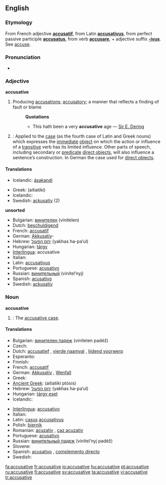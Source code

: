 ==English==

===Etymology===
From French adjective '''[[accusatif]]''', from Latin '''[[accusativus]]''', from perfect passive participle '''[[accusatus]]''', from verb '''[[accusare]]''', + adjective suffix '''[[-ivus]]'''. See [[accuse]].

===Pronunciation===
* {{audio|en-us-accusative.ogg|Audio (US)}}

===Adjective===
'''accusative'''

# Producing [[accusation]]s; [[accusatory]]; a manner that reflects a finding of fault or blame
#: '''Quotations'''
#:* This hath been a very '''accusative''' age &mdash; [[w:Sir E. Dering|Sir E. Dering]]
# {{Grammar}}<!-- this is a template...if you wish to change the format, please edit the template itself -->: Applied to the [[case]] (as the fourth case of Latin and Greek nouns) which expresses the [[immediate]] [[direct object|object]] on which the action or influence of a [[transitive]] verb has its limited influence. Other parts of speech, including secondary or [[predicate]] [[direct object]]s, will also influence a sentence’s construction. In German the case used for [[direct object]]s.

====Translations====
{{trans-top|producing accusations; accusatory}}
* Icelandic: [[ásaka|ásakandi]] {{m|f|n}}
{{trans-mid}}
{{trans-bottom}}

{{trans-top|accusative case}}
* Greek: {{t|el|αιτιατική|f|sc=Grek}} (aitiatikí)
* Icelandic: {{t+|is|þolfall|alt=þolfalls-}}
* Swedish: [[ackusativ]] {{c}}(2)
{{trans-mid}}
{{trans-bottom}}

'''unsorted'''
* Bulgarian: [[винителен]] (vinítelen)
* Dutch: [[beschuldigend]]
* French: [[accusatif]] {{m}}
* German: [[Akkusativ]]-
* Hebrew: [[יחס הפעול]] (yakhas ha-pa’ul) {{m}}
* Hungarian: [[tárgy]]
* [[Interlingua]]: accusative
* Italian: {{t+|it|accusativo|m}}
* Latin: [[accusativus]] {{m}}
* Portuguese: [[acusativo]] {{m}}
* Russian: [[винительный]] (vinítel’nyj) {{m}}
* Spanish: [[acusativo]] {{m}}
* Swedish: [[ackusativ]] {{c}}

===Noun===
'''accusative'''

# {{Grammar}}: The [[accusative case]].

====Translations====
{{trans-top|accusative case}}
* Bulgarian: [[винителен падеж]] (vinítelen padéž) {{m}}
* Czech: {{t-|cs|čtvrtý pád|m}}
* Dutch: [[accusatief]] {{m}}, [[vierde naamval]] {{m}}, [[lijdend voorwerp]] {{n}}
* Esperanto: {{t-|eo|akuzativo|xs=Esperanto}}
* Finnish: {{t+|fi|akkusatiivi}}
* French: [[accusatif]] {{m}}
* German: [[Akkusativ]] {{m}}, [[Wenfall]] {{m}}
* Greek: {{t|el|αιτιατική|f|sc=Grek}}
* [[Ancient Greek]]: {{IPAchar|[[αἰτιατική πτῶσις]]}} (aitiatikí ptósis) {{f}}
* Hebrew: [[יחס הפעול]] (yakhas ha-pa’ul) {{m}}
* Hungarian: [[tárgy eset]]
* Icelandic: {{t+|is|þolfall|n}}
{{trans-mid}}
* [[Interlingua]]: [[accusativo]]
* Italian: {{t+|it|accusativo|m}}
* Latin: [[casus]] [[accusativus]] {{m}}
* Polish: [[biernik]] {{m}}
* Romanian: [[acuzativ]] {{n}}, [[caz acuzativ]] {{n}}
* Portuguese: [[acusativo]] {{m}}
* Russian: [[винительный падеж]] (vinítel’nyj padéž) {{m}}
* Slovene: {{t+|sl|tožilnik|m}}
* Spanish: [[acusativo]] {{m}}, [[complemento directo]] {{m}}
* Swedish: {{t+|sv|ackusativ|c}}
{{trans-bottom}}

[[fa:accusative]]
[[fr:accusative]]
[[io:accusative]]
[[hu:accusative]]
[[pt:accusative]]
[[ru:accusative]]
[[fi:accusative]]
[[sv:accusative]]
[[ta:accusative]]
[[vi:accusative]]
[[tr:accusative]]